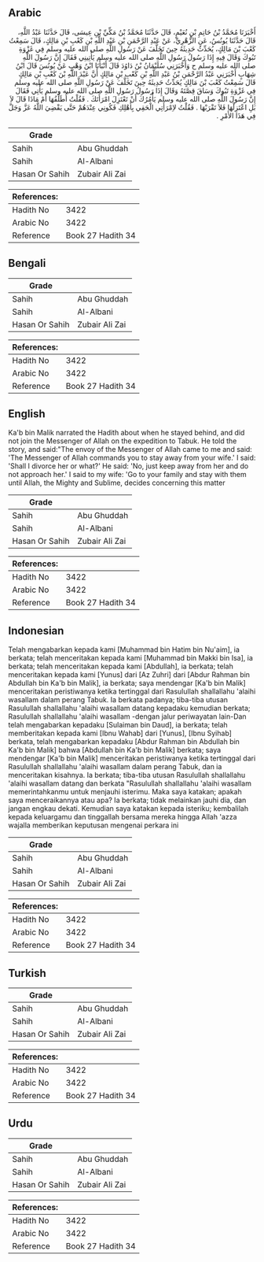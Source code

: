 ## Arabic


<div dir="rtl" lang="ar" style={{fontSize:'larger',backgroundColor:'#f8f9fa',padding:20}}>
أَخْبَرَنَا مُحَمَّدُ بْنُ حَاتِمِ بْنِ نُعَيْمٍ، قَالَ حَدَّثَنَا مُحَمَّدُ بْنُ مَكِّيِّ بْنِ عِيسَى، قَالَ حَدَّثَنَا عَبْدُ اللَّهِ، قَالَ حَدَّثَنَا يُونُسُ، عَنِ الزُّهْرِيِّ، عَنْ عَبْدِ الرَّحْمَنِ بْنِ عَبْدِ اللَّهِ بْنِ كَعْبِ بْنِ مَالِكٍ، قَالَ سَمِعْتُ كَعْبَ بْنَ مَالِكٍ، يُحَدِّثُ حَدِيثَهُ حِينَ تَخَلَّفَ عَنْ رَسُولِ اللَّهِ صلى الله عليه وسلم فِي غَزْوَةِ تَبُوكَ وَقَالَ فِيهِ إِذَا رَسُولُ رَسُولِ اللَّهِ صلى الله عليه وسلم يَأْتِينِي فَقَالَ إِنَّ رَسُولَ اللَّهِ صلى الله عليه وسلم ح وَأَخْبَرَنِي سُلَيْمَانُ بْنُ دَاوُدَ قَالَ أَنْبَأَنَا ابْنُ وَهْبٍ عَنْ يُونُسَ قَالَ ابْنُ شِهَابٍ أَخْبَرَنِي عَبْدُ الرَّحْمَنِ بْنُ عَبْدِ اللَّهِ بْنِ كَعْبِ بْنِ مَالِكٍ أَنَّ عَبْدَ اللَّهِ بْنَ كَعْبِ بْنِ مَالِكٍ قَالَ سَمِعْتُ كَعْبَ بْنَ مَالِكٍ يُحَدِّثُ حَدِيثَهُ حِينَ تَخَلَّفَ عَنْ رَسُولِ اللَّهِ صلى الله عليه وسلم فِي غَزْوَةِ تَبُوكَ وَسَاقَ قِصَّتَهُ وَقَالَ إِذَا رَسُولُ رَسُولِ اللَّهِ صلى الله عليه وسلم يَأْتِي فَقَالَ إِنَّ رَسُولَ اللَّهِ صلى الله عليه وسلم يَأْمُرُكَ أَنْ تَعْتَزِلَ امْرَأَتَكَ ‏.‏ فَقُلْتُ أُطَلِّقُهَا أَمْ مَاذَا قَالَ لاَ بَلِ اعْتَزِلْهَا فَلاَ تَقْرَبْهَا ‏.‏ فَقُلْتُ لاِمْرَأَتِي الْحَقِي بِأَهْلِكِ فَكُونِي عِنْدَهُمْ حَتَّى يَقْضِيَ اللَّهُ عَزَّ وَجَلَّ فِي هَذَا الأَمْرِ ‏.‏
</div>
<div style={{backgroundColor:'#f8f9fa',padding:20, marginBottom: 10}}><table> <thead> <tr> <th>Grade</th> <th></th> </tr> </thead> <tbody> <tr><td>Sahih</td><td>Abu Ghuddah</td></tr><tr><td>Sahih</td><td>Al-Albani</td></tr><tr><td>Hasan Or Sahih</td><td>Zubair Ali Zai</td></tr></tbody></table><table> <thead> <tr> <th>References:</th> <th></th> </tr> </thead> <tbody><tr><td>Hadith No</td><td>3422</td></tr><tr><td>Arabic No</td><td>3422</td></tr><tr><td>Reference</td><td>Book 27 Hadith 34</td></tr></tbody></table></div>

## Bengali


<div dir="ltr" lang="bn" style={{fontSize:'larger',backgroundColor:'#f8f9fa',padding:20}}>

</div>
<div style={{backgroundColor:'#f8f9fa',padding:20, marginBottom: 10}}><table> <thead> <tr> <th>Grade</th> <th></th> </tr> </thead> <tbody> <tr><td>Sahih</td><td>Abu Ghuddah</td></tr><tr><td>Sahih</td><td>Al-Albani</td></tr><tr><td>Hasan Or Sahih</td><td>Zubair Ali Zai</td></tr></tbody></table><table> <thead> <tr> <th>References:</th> <th></th> </tr> </thead> <tbody><tr><td>Hadith No</td><td>3422</td></tr><tr><td>Arabic No</td><td>3422</td></tr><tr><td>Reference</td><td>Book 27 Hadith 34</td></tr></tbody></table></div>

## English


<div dir="ltr" lang="en" style={{fontSize:'larger',backgroundColor:'#f8f9fa',padding:20}}>
Ka'b bin Malik narrated the Hadith about when he stayed behind, and did not join the Messenger of Allah on the expedition to Tabuk. He told the story, and said:"The envoy of the Messenger of Allah came to me and said: 'The Messenger of Allah commands you to stay away from your wife.' I said: 'Shall I divorce her or what?' He said: 'No, just keep away from her and do not approach her.' I said to my wife: 'Go to your family and stay with them until Allah, the Mighty and Sublime, decides concerning this matter
</div>
<div style={{backgroundColor:'#f8f9fa',padding:20, marginBottom: 10}}><table> <thead> <tr> <th>Grade</th> <th></th> </tr> </thead> <tbody> <tr><td>Sahih</td><td>Abu Ghuddah</td></tr><tr><td>Sahih</td><td>Al-Albani</td></tr><tr><td>Hasan Or Sahih</td><td>Zubair Ali Zai</td></tr></tbody></table><table> <thead> <tr> <th>References:</th> <th></th> </tr> </thead> <tbody><tr><td>Hadith No</td><td>3422</td></tr><tr><td>Arabic No</td><td>3422</td></tr><tr><td>Reference</td><td>Book 27 Hadith 34</td></tr></tbody></table></div>

## Indonesian


<div dir="ltr" lang="id" style={{fontSize:'larger',backgroundColor:'#f8f9fa',padding:20}}>
Telah mengabarkan kepada kami [Muhammad bin Hatim bin Nu'aim], ia berkata; telah menceritakan kepada kami [Muhammad bin Makki bin Isa], ia berkata; telah menceritakan kepada kami [Abdullah], ia berkata; telah menceritakan kepada kami [Yunus] dari [Az Zuhri] dari [Abdur Rahman bin Abdullah bin Ka'b bin Malik], ia berkata; saya mendengar [Ka'b bin Malik] menceritakan peristiwanya ketika tertinggal dari Rasulullah shallallahu 'alaihi wasallam dalam perang Tabuk. Ia berkata padanya; tiba-tiba utusan Rasulullah shallallahu 'alaihi wasallam datang kepadaku kemudian berkata; Rasulullah shallallahu 'alaihi wasallam -dengan jalur periwayatan lain-Dan telah mengabarkan kepadaku [Sulaiman bin Daud], ia berkata; telah memberitakan kepada kami [Ibnu Wahab] dari [Yunus], [Ibnu Syihab] berkata, telah mengabarkan kepadaku [Abdur Rahman bin Abdullah bin Ka'b bin Malik] bahwa [Abdullah bin Ka'b bin Malik] berkata; saya mendengar [Ka'b bin Malik] menceritakan peristiwanya ketika tertinggal dari Rasulullah shallallahu 'alaihi wasallam dalam perang Tabuk, dan ia menceritakan kisahnya. Ia berkata; tiba-tiba utusan Rasulullah shallallahu 'alaihi wasallam datang dan berkata "Rasulullah shallallahu 'alaihi wasallam memerintahkanmu untuk menjauhi isterimu. Maka saya katakan; apakah saya menceraikannya atau apa? Ia berkata; tidak melainkan jauhi dia, dan jangan engkau dekati. Kemudian saya katakan kepada isteriku; kembalilah kepada keluargamu dan tinggallah bersama mereka hingga Allah 'azza wajalla memberikan keputusan mengenai perkara ini
</div>
<div style={{backgroundColor:'#f8f9fa',padding:20, marginBottom: 10}}><table> <thead> <tr> <th>Grade</th> <th></th> </tr> </thead> <tbody> <tr><td>Sahih</td><td>Abu Ghuddah</td></tr><tr><td>Sahih</td><td>Al-Albani</td></tr><tr><td>Hasan Or Sahih</td><td>Zubair Ali Zai</td></tr></tbody></table><table> <thead> <tr> <th>References:</th> <th></th> </tr> </thead> <tbody><tr><td>Hadith No</td><td>3422</td></tr><tr><td>Arabic No</td><td>3422</td></tr><tr><td>Reference</td><td>Book 27 Hadith 34</td></tr></tbody></table></div>

## Turkish


<div dir="ltr" lang="tr" style={{fontSize:'larger',backgroundColor:'#f8f9fa',padding:20}}>

</div>
<div style={{backgroundColor:'#f8f9fa',padding:20, marginBottom: 10}}><table> <thead> <tr> <th>Grade</th> <th></th> </tr> </thead> <tbody> <tr><td>Sahih</td><td>Abu Ghuddah</td></tr><tr><td>Sahih</td><td>Al-Albani</td></tr><tr><td>Hasan Or Sahih</td><td>Zubair Ali Zai</td></tr></tbody></table><table> <thead> <tr> <th>References:</th> <th></th> </tr> </thead> <tbody><tr><td>Hadith No</td><td>3422</td></tr><tr><td>Arabic No</td><td>3422</td></tr><tr><td>Reference</td><td>Book 27 Hadith 34</td></tr></tbody></table></div>

## Urdu


<div dir="rtl" lang="ur" style={{fontSize:'larger',backgroundColor:'#f8f9fa',padding:20}}>

</div>
<div style={{backgroundColor:'#f8f9fa',padding:20, marginBottom: 10}}><table> <thead> <tr> <th>Grade</th> <th></th> </tr> </thead> <tbody> <tr><td>Sahih</td><td>Abu Ghuddah</td></tr><tr><td>Sahih</td><td>Al-Albani</td></tr><tr><td>Hasan Or Sahih</td><td>Zubair Ali Zai</td></tr></tbody></table><table> <thead> <tr> <th>References:</th> <th></th> </tr> </thead> <tbody><tr><td>Hadith No</td><td>3422</td></tr><tr><td>Arabic No</td><td>3422</td></tr><tr><td>Reference</td><td>Book 27 Hadith 34</td></tr></tbody></table></div>